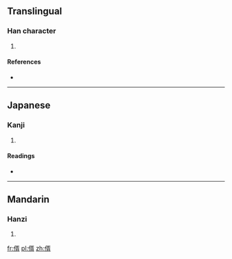 ==Translingual==

===Han character===
{{Han char|rn=9|rad=人|as=09|sn=11|four=|canj=人弓人月 (ONOB), X人弓人月 (XONOB)|ids=⿰[[亻]][[胥]]}}

# {{defn|Han|sort=人09}}

====References====
* {{Han ref|kx=0111.150|dkj=00879|dj=0237.130|hdz=10198.050|uh=5066|ud=20582}}

----

==Japanese==

===Kanji===
{{ja-kanji|grade=|rs=人09}}

# {{defn|lang=ja|sort=人09}}

====Readings====
* {{ja-readings|on=[[しょ]] (sho)|kun=[[とおる]] (tooru)}}

----

==Mandarin==

===Hanzi===
{{cmn-hanzi|pin=[[xū]] ([[xu1]])|wg=hsü<sup>1</sup>}}

# {{defn|lang=cmn|sort=人09}}

[[fr:偦]]
[[pl:偦]]
[[zh:偦]]